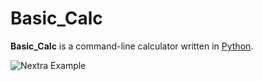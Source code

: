 
# Basic_Calc

**Basic_Calc** is a command-line calculator written in [Python](https://www.python.org/).



<Bleed>![Nextra Example](../public/demo.png)</Bleed>
